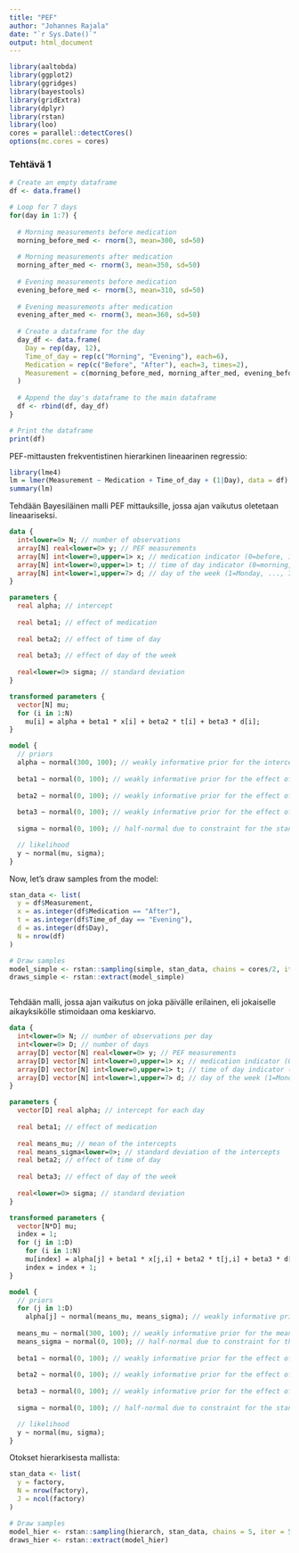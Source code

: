 ```yaml
---
title: "PEF"
author: "Johannes Rajala"
date: "`r Sys.Date()`"
output: html_document
---
```


```r
library(aaltobda)
library(ggplot2)
library(ggridges)
library(bayestools)
library(gridExtra)
library(dplyr)
library(rstan)
library(loo)
cores = parallel::detectCores()
options(mc.cores = cores)
```

### Tehtävä 1

```r
# Create an empty dataframe
df <- data.frame()

# Loop for 7 days
for(day in 1:7) {
  
  # Morning measurements before medication
  morning_before_med <- rnorm(3, mean=300, sd=50)
  
  # Morning measurements after medication
  morning_after_med <- rnorm(3, mean=350, sd=50)
  
  # Evening measurements before medication
  evening_before_med <- rnorm(3, mean=310, sd=50)
  
  # Evening measurements after medication
  evening_after_med <- rnorm(3, mean=360, sd=50)
  
  # Create a dataframe for the day
  day_df <- data.frame(
    Day = rep(day, 12),
    Time_of_day = rep(c("Morning", "Evening"), each=6),
    Medication = rep(c("Before", "After"), each=3, times=2),
    Measurement = c(morning_before_med, morning_after_med, evening_before_med, evening_after_med)
  )
  
  # Append the day's dataframe to the main dataframe
  df <- rbind(df, day_df)
}

# Print the dataframe
print(df)
```

PEF-mittausten frekventistinen hierarkinen lineaarinen regressio:

```r
library(lme4)
lm = lmer(Measurement ~ Medication + Time_of_day + (1|Day), data = df)
summary(lm)
```

Tehdään Bayesiläinen malli PEF mittauksille, jossa ajan vaikutus oletetaan lineaariseksi.

```stan
data {
  int<lower=0> N; // number of observations
  array[N] real<lower=0> y; // PEF measurements
  array[N] int<lower=0,upper=1> x; // medication indicator (0=before, 1=after)
  array[N] int<lower=0,upper=1> t; // time of day indicator (0=morning, 1=evening)
  array[N] int<lower=1,upper=7> d; // day of the week (1=Monday, ..., 7=Sunday)
}

parameters {
  real alpha; // intercept
  
  real beta1; // effect of medication
  
  real beta2; // effect of time of day
  
  real beta3; // effect of day of the week
  
  real<lower=0> sigma; // standard deviation
}

transformed parameters {
  vector[N] mu;
  for (i in 1:N)
    mu[i] = alpha + beta1 * x[i] + beta2 * t[i] + beta3 * d[i];
}

model {
  // priors
  alpha ~ normal(300, 100); // weakly informative prior for the intercept
  
  beta1 ~ normal(0, 100); // weakly informative prior for the effect of medication
  
  beta2 ~ normal(0, 100); // weakly informative prior for the effect of time of day
  
  beta3 ~ normal(0, 100); // weakly informative prior for the effect of day of the week
  
  sigma ~ normal(0, 100); // half-normal due to constraint for the standard deviation

  // likelihood
  y ~ normal(mu, sigma);
}
```

Now, let's draw samples from the model:

```r
stan_data <- list(
  y = df$Measurement,
  x = as.integer(df$Medication == "After"),
  t = as.integer(df$Time_of_day == "Evening"),
  d = as.integer(df$Day),
  N = nrow(df)
)

# Draw samples
model_simple <- rstan::sampling(simple, stan_data, chains = cores/2, iter = 50000)
draws_simple <- rstan::extract(model_simple)
```


```r

```
Tehdään malli, jossa ajan vaikutus on joka päivälle erilainen, eli jokaiselle aikayksikölle stimoidaan oma keskiarvo.

```stan
data {
  int<lower=0> N; // number of observations per day
  int<lower=0> D; // number of days
  array[D] vector[N] real<lower=0> y; // PEF measurements
  array[D] vector[N] int<lower=0,upper=1> x; // medication indicator (0=before, 1=after)
  array[D] vector[N] int<lower=0,upper=1> t; // time of day indicator (0=morning, 1=evening)
  array[D] vector[N] int<lower=1,upper=7> d; // day of the week (1=Monday, ..., 7=Sunday)
}

parameters {
  vector[D] real alpha; // intercept for each day
  
  real beta1; // effect of medication
  
  real means_mu; // mean of the intercepts
  real means_sigma<lower=0>; // standard deviation of the intercepts
  real beta2; // effect of time of day
  
  real beta3; // effect of day of the week
  
  real<lower=0> sigma; // standard deviation
}

transformed parameters {
  vector[N*D] mu;
  index = 1;
  for (j in 1:D)
    for (i in 1:N)
    mu[index] = alpha[j] + beta1 * x[j,i] + beta2 * t[j,i] + beta3 * d[j,i];
    index = index + 1;
}

model {
  // priors
  for (j in 1:D)
    alpha[j] ~ normal(means_mu, means_sigma); // weakly informative prior for the intercept
    
  means_mu ~ normal(300, 100); // weakly informative prior for the mean of the intercepts
  means_sigma ~ normal(0, 100); // half-normal due to constraint for the standard deviation
    
  beta1 ~ normal(0, 100); // weakly informative prior for the effect of medication
  
  beta2 ~ normal(0, 100); // weakly informative prior for the effect of time of day
  
  beta3 ~ normal(0, 100); // weakly informative prior for the effect of day of the week
  
  sigma ~ normal(0, 100); // half-normal due to constraint for the standard deviation

  // likelihood
  y ~ normal(mu, sigma);
}
```

Otokset hierarkisesta mallista:

```r
stan_data <- list(
  y = factory,
  N = nrow(factory),
  J = ncol(factory)
)

# Draw samples
model_hier <- rstan::sampling(hierarch, stan_data, chains = 5, iter = 50000)
draws_hier <- rstan::extract(model_hier)

```



